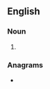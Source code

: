 ==English==

===Noun===
{{head|en|noun form}}

# {{plural of|en|hooker}}

===Anagrams===
* {{anagrams|en|a=ehkoors|rehooks|reshook}}